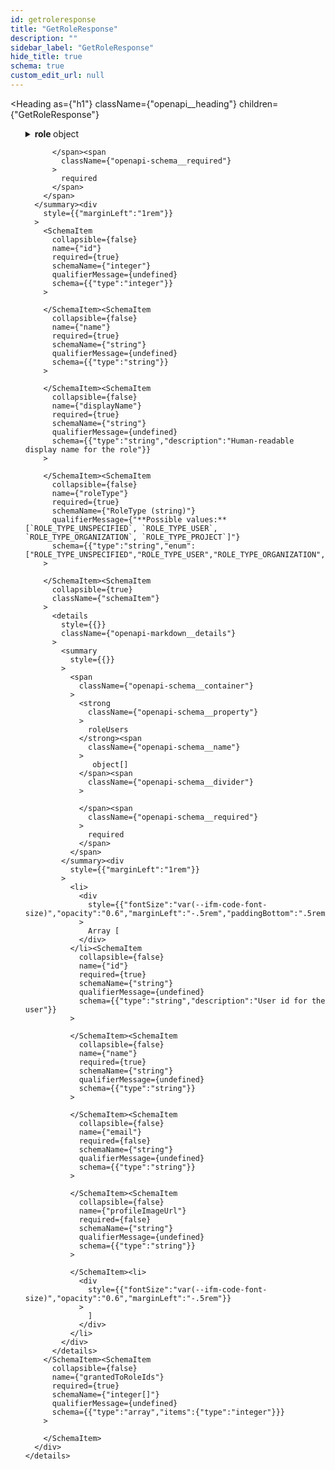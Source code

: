 ```yaml
---
id: getroleresponse
title: "GetRoleResponse"
description: ""
sidebar_label: "GetRoleResponse"
hide_title: true
schema: true
custom_edit_url: null
---
```



<Heading
  as={"h1"}
  className={"openapi__heading"}
  children={"GetRoleResponse"}
>
</Heading>





<ul>
  <SchemaItem
    collapsible={true}
    className={"schemaItem"}
  >
    <details
      style={{}}
      className={"openapi-markdown__details"}
    >
      <summary
        style={{}}
      >
        <span
          className={"openapi-schema__container"}
        >
          <strong
            className={"openapi-schema__property"}
          >
            role
          </strong><span
            className={"openapi-schema__name"}
          >
             object
          </span><span
            className={"openapi-schema__divider"}
          >
            
          </span><span
            className={"openapi-schema__required"}
          >
            required
          </span>
        </span>
      </summary><div
        style={{"marginLeft":"1rem"}}
      >
        <SchemaItem
          collapsible={false}
          name={"id"}
          required={true}
          schemaName={"integer"}
          qualifierMessage={undefined}
          schema={{"type":"integer"}}
        >
          
        </SchemaItem><SchemaItem
          collapsible={false}
          name={"name"}
          required={true}
          schemaName={"string"}
          qualifierMessage={undefined}
          schema={{"type":"string"}}
        >
          
        </SchemaItem><SchemaItem
          collapsible={false}
          name={"displayName"}
          required={true}
          schemaName={"string"}
          qualifierMessage={undefined}
          schema={{"type":"string","description":"Human-readable display name for the role"}}
        >
          
        </SchemaItem><SchemaItem
          collapsible={false}
          name={"roleType"}
          required={true}
          schemaName={"RoleType (string)"}
          qualifierMessage={"**Possible values:** [`ROLE_TYPE_UNSPECIFIED`, `ROLE_TYPE_USER`, `ROLE_TYPE_ORGANIZATION`, `ROLE_TYPE_PROJECT`]"}
          schema={{"type":"string","enum":["ROLE_TYPE_UNSPECIFIED","ROLE_TYPE_USER","ROLE_TYPE_ORGANIZATION","ROLE_TYPE_PROJECT"],"title":"RoleType"}}
        >
          
        </SchemaItem><SchemaItem
          collapsible={true}
          className={"schemaItem"}
        >
          <details
            style={{}}
            className={"openapi-markdown__details"}
          >
            <summary
              style={{}}
            >
              <span
                className={"openapi-schema__container"}
              >
                <strong
                  className={"openapi-schema__property"}
                >
                  roleUsers
                </strong><span
                  className={"openapi-schema__name"}
                >
                   object[]
                </span><span
                  className={"openapi-schema__divider"}
                >
                  
                </span><span
                  className={"openapi-schema__required"}
                >
                  required
                </span>
              </span>
            </summary><div
              style={{"marginLeft":"1rem"}}
            >
              <li>
                <div
                  style={{"fontSize":"var(--ifm-code-font-size)","opacity":"0.6","marginLeft":"-.5rem","paddingBottom":".5rem"}}
                >
                  Array [
                </div>
              </li><SchemaItem
                collapsible={false}
                name={"id"}
                required={true}
                schemaName={"string"}
                qualifierMessage={undefined}
                schema={{"type":"string","description":"User id for the user"}}
              >
                
              </SchemaItem><SchemaItem
                collapsible={false}
                name={"name"}
                required={true}
                schemaName={"string"}
                qualifierMessage={undefined}
                schema={{"type":"string"}}
              >
                
              </SchemaItem><SchemaItem
                collapsible={false}
                name={"email"}
                required={false}
                schemaName={"string"}
                qualifierMessage={undefined}
                schema={{"type":"string"}}
              >
                
              </SchemaItem><SchemaItem
                collapsible={false}
                name={"profileImageUrl"}
                required={false}
                schemaName={"string"}
                qualifierMessage={undefined}
                schema={{"type":"string"}}
              >
                
              </SchemaItem><li>
                <div
                  style={{"fontSize":"var(--ifm-code-font-size)","opacity":"0.6","marginLeft":"-.5rem"}}
                >
                  ]
                </div>
              </li>
            </div>
          </details>
        </SchemaItem><SchemaItem
          collapsible={false}
          name={"grantedToRoleIds"}
          required={true}
          schemaName={"integer[]"}
          qualifierMessage={undefined}
          schema={{"type":"array","items":{"type":"integer"}}}
        >
          
        </SchemaItem>
      </div>
    </details>
  </SchemaItem>
</ul>
            